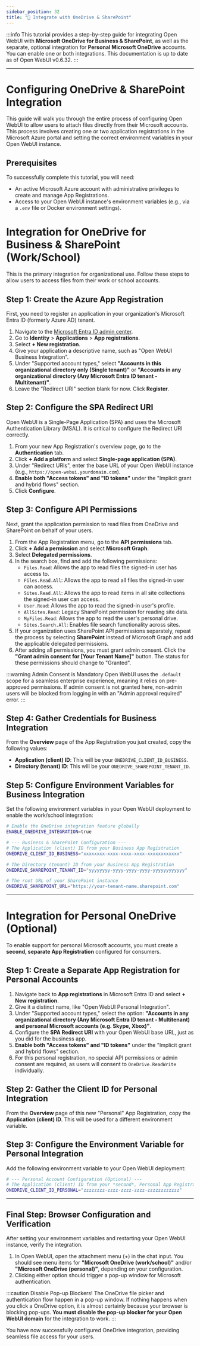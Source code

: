 ```yaml
---
sidebar_position: 32
title: "📁 Integrate with OneDrive & SharePoint"
---
```


:::info
This tutorial provides a step-by-step guide for integrating Open WebUI with **Microsoft OneDrive for Business & SharePoint**, as well as the separate, optional integration for **Personal Microsoft OneDrive** accounts. You can enable one or both integrations. This documentation is up to date as of Open WebUI v0.6.32.
:::

---

# Configuring OneDrive & SharePoint Integration

This guide will walk you through the entire process of configuring Open WebUI to allow users to attach files directly from their Microsoft accounts. This process involves creating one or two application registrations in the Microsoft Azure portal and setting the correct environment variables in your Open WebUI instance.

## Prerequisites

To successfully complete this tutorial, you will need:

-   An active Microsoft Azure account with administrative privileges to create and manage App Registrations.
-   Access to your Open WebUI instance's environment variables (e.g., via a `.env` file or Docker environment settings).

# Integration for OneDrive for Business & SharePoint (Work/School)

This is the primary integration for organizational use. Follow these steps to allow users to access files from their work or school accounts.

## Step 1: Create the Azure App Registration

First, you need to register an application in your organization's Microsoft Entra ID (formerly Azure AD) tenant.

1.  Navigate to the [Microsoft Entra ID admin center](https://entra.microsoft.com/).
2.  Go to **Identity** > **Applications** > **App registrations**.
3.  Select **+ New registration**.
4.  Give your application a descriptive name, such as "Open WebUI Business Integration".
5.  Under "Supported account types," select **"Accounts in this organizational directory only (Single tenant)"** or **"Accounts in any organizational directory (Any Microsoft Entra ID tenant - Multitenant)"**.
6.  Leave the "Redirect URI" section blank for now. Click **Register**.

## Step 2: Configure the SPA Redirect URI

Open WebUI is a Single-Page Application (SPA) and uses the Microsoft Authentication Library (MSAL). It is critical to configure the Redirect URI correctly.

1.  From your new App Registration's overview page, go to the **Authentication** tab.
2.  Click **+ Add a platform** and select **Single-page application (SPA)**.
3.  Under "Redirect URIs", enter the base URL of your Open WebUI instance (e.g., `https://open-webui.yourdomain.com`).
4.  **Enable both "Access tokens" and "ID tokens"** under the "Implicit grant and hybrid flows" section.
5.  Click **Configure**.

## Step 3: Configure API Permissions

Next, grant the application permission to read files from OneDrive and SharePoint on behalf of your users.

1.  From the App Registration menu, go to the **API permissions** tab.
2.  Click **+ Add a permission** and select **Microsoft Graph**.
3.  Select **Delegated permissions**.
4.  In the search box, find and add the following permissions:
    -   `Files.Read`: Allows the app to read files the signed-in user has access to.
    -   `Files.Read.All`: Allows the app to read all files the signed-in user can access.
    -   `Sites.Read.All`: Allows the app to read items in all site collections the signed-in user can access.
    -   `User.Read`: Allows the app to read the signed-in user's profile.
    -   `AllSites.Read`: Legacy SharePoint permission for reading site data.
    -   `MyFiles.Read`: Allows the app to read the user's personal drive.
    -   `Sites.Search.All`: Enables file search functionality across sites.
5.  If your organization uses SharePoint API permissions separately, repeat the process by selecting **SharePoint** instead of Microsoft Graph and add the applicable delegated permissions.
6.  After adding all permissions, you must grant admin consent. Click the **"Grant admin consent for [Your Tenant Name]"** button. The status for these permissions should change to "Granted".

:::warning Admin Consent is Mandatory
Open WebUI uses the `.default` scope for a seamless enterprise experience, meaning it relies on pre-approved permissions. If admin consent is not granted here, non-admin users will be blocked from logging in with an "Admin approval required" error.
:::

## Step 4: Gather Credentials for Business Integration

From the **Overview** page of the App Registration you just created, copy the following values:

-   **Application (client) ID**: This will be your `ONEDRIVE_CLIENT_ID_BUSINESS`.
-   **Directory (tenant) ID**: This will be your `ONEDRIVE_SHAREPOINT_TENANT_ID`.

## Step 5: Configure Environment Variables for Business Integration

Set the following environment variables in your Open WebUI deployment to enable the work/school integration:

```bash
# Enable the OneDrive integration feature globally
ENABLE_ONEDRIVE_INTEGRATION=true

# --- Business & SharePoint Configuration ---
# The Application (client) ID from your Business App Registration
ONEDRIVE_CLIENT_ID_BUSINESS="xxxxxxxx-xxxx-xxxx-xxxx-xxxxxxxxxxxx"

# The Directory (tenant) ID from your Business App Registration
ONEDRIVE_SHAREPOINT_TENANT_ID="yyyyyyyy-yyyy-yyyy-yyyy-yyyyyyyyyyyy"

# The root URL of your SharePoint instance
ONEDRIVE_SHAREPOINT_URL="https://your-tenant-name.sharepoint.com"
```

---

# Integration for Personal OneDrive (Optional)

To enable support for personal Microsoft accounts, you must create a **second, separate App Registration** configured for consumers.

## Step 1: Create a Separate App Registration for Personal Accounts

1.  Navigate back to **App registrations** in Microsoft Entra ID and select **+ New registration**.
2.  Give it a distinct name, like "Open WebUI Personal Integration".
3.  Under "Supported account types," select the option: **"Accounts in any organizational directory (Any Microsoft Entra ID tenant - Multitenant) and personal Microsoft accounts (e.g. Skype, Xbox)"**.
4.  Configure the **SPA Redirect URI** with your Open WebUI base URL, just as you did for the business app.
5.  **Enable both "Access tokens" and "ID tokens"** under the "Implicit grant and hybrid flows" section.
6.  For this personal registration, no special API permissions or admin consent are required, as users will consent to `OneDrive.ReadWrite` individually.

## Step 2: Gather the Client ID for Personal Integration

From the **Overview** page of this new "Personal" App Registration, copy the **Application (client) ID**. This will be used for a different environment variable.

## Step 3: Configure the Environment Variable for Personal Integration

Add the following environment variable to your Open WebUI deployment:

```bash
# --- Personal Account Configuration (Optional) ---
# The Application (client) ID from your *second*, Personal App Registration
ONEDRIVE_CLIENT_ID_PERSONAL="zzzzzzzz-zzzz-zzzz-zzzz-zzzzzzzzzzzz"
```

---

## Final Step: Browser Configuration and Verification

After setting your environment variables and restarting your Open WebUI instance, verify the integration.

1.  In Open WebUI, open the attachment menu (+) in the chat input. You should see menu items for **"Microsoft OneDrive (work/school)"** and/or **"Microsoft OneDrive (personal)"**, depending on your configuration.
2.  Clicking either option should trigger a pop-up window for Microsoft authentication.

:::caution Disable Pop-up Blockers!
The OneDrive file picker and authentication flow happen in a pop-up window. If nothing happens when you click a OneDrive option, it is almost certainly because your browser is blocking pop-ups. **You must disable the pop-up blocker for your Open WebUI domain** for the integration to work.
:::

You have now successfully configured OneDrive integration, providing seamless file access for your users.
